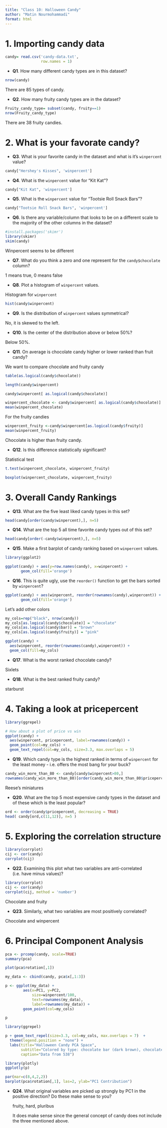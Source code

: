 ```yaml
---
title: "Class 10: Halloween Candy"
author: "Matin Nourmohammadi"
format: html
---
```


# 1. Importing candy data

```r
candy= read.csv('candy-data.txt',
                row.names = 1)

```

-   **Q1**. How many different candy types are in this dataset?

```r
nrow(candy)
```

There are 85 types of candy.

-   **Q2**. How many fruity candy types are in the dataset?

```r
Fruity_candy_type= subset(candy, fruity==1)
nrow(Fruity_candy_type)
```

There are 38 fruity candies.

# 2. What is your favorate candy?

-   **Q3**. What is your favorite candy in the dataset and what is it's `winpercent` value?

```r
candy["Hershey's Kisses", 'winpercent']
```

-   **Q4**. What is the `winpercent` value for "Kit Kat"?

```r
candy["Kit Kat", 'winpercent']
```

-   **Q5**. What is the `winpercent` value for "Tootsie Roll Snack Bars"?

```r
candy["Tootsie Roll Snack Bars", 'winpercent']
```

-   **Q6**. Is there any variable/column that looks to be on a different scale to the majority of the other columns in the dataset?

```r
#install.packages('skimr')
library(skimr)
skim(candy)
```

Winpercent seems to be different

-   **Q7**. What do you think a zero and one represent for the `candy$chocolate` column?

1 means true, 0 means false

-   **Q8**. Plot a histogram of `winpercent` values.

Histogram for `winpercent`

```r
hist(candy$winpercent)
```

-   **Q9**. Is the distribution of `winpercent` values symmetrical?

No, it is skewed to the left.

-   **Q10**. Is the center of the distribution above or below 50%?

Below 50%.

-   **Q11**. On average is chocolate candy higher or lower ranked than fruit candy?

We want to compare chocolate and fruity candy

```r
table(as.logical(candy$chocolate))
```

```r
length(candy$winpercent)
```

```r
candy$winpercent[ as.logical(candy$chocolate)]
```

```r
winpercent_chocolate <- candy$winpercent[ as.logical(candy$chocolate)]
mean(winpercent_chocolate)
```

For the fruity candies

```r
winpercent_fruity <-candy$winpercent[as.logical(candy$fruity)]
mean(winpercent_fruity)
```

Chocolate is higher than fruity candy.

-   **Q12**. Is this difference statistically significant?

Statistical test

```r
t.test(winpercent_chocolate, winpercent_fruity)
```

```r
boxplot(winpercent_chocolate, winpercent_fruity)
```

# 3. Overall Candy Rankings

-   **Q13**. What are the five least liked candy types in this set?

```r
head(candy[order(candy$winpercent),], n=5)
```

-   **Q14**. What are the top 5 all time favorite candy types out of this set?

```r
head(candy[order(-candy$winpercent),], n=5)
```

-   **Q15**. Make a first barplot of candy ranking based on `winpercent` values.

```r
library(ggplot2)

ggplot(candy) + aes(y=row.names(candy), x=winpercent) +
       geom_col(fill='orange')
```

-   **Q16**. This is quite ugly, use the `reorder()` function to get the bars sorted by `winpercent`?

```r
ggplot(candy) + aes(winpercent, reorder(rownames(candy),winpercent)) +
       geom_col(fill='orange')
```

Let's add other colors

```r
my_cols=rep("black", nrow(candy))
my_cols[as.logical(candy$chocolate)] = "chocolate"
my_cols[as.logical(candy$bar)] = "brown"
my_cols[as.logical(candy$fruity)] = "pink"
```

```r
ggplot(candy) + 
  aes(winpercent, reorder(rownames(candy),winpercent)) +
  geom_col(fill=my_cols) 
```

-   **Q17**. What is the worst ranked chocolate candy?

Sixlets

-   **Q18**. What is the best ranked fruity candy?

starburst

# 4. Taking a look at pricepercent

```r
library(ggrepel)

# How about a plot of price vs win
ggplot(candy) +
  aes(winpercent, pricepercent, label=rownames(candy)) +
  geom_point(col=my_cols) + 
  geom_text_repel(col=my_cols, size=3.3, max.overlaps = 5)
```

-   **Q19**. Which candy type is the highest ranked in terms of `winpercent` for the least money - i.e. offers the most bang for your buck?

```r
candy_win_more_than_80 <- candy[candy$winpercent>80,]
rownames(candy_win_more_than_80)[order(candy_win_more_than_80$pricepercent)]

```

Reese's miniatures

-   **Q20**. What are the top 5 most expensive candy types in the dataset and of these which is the least popular?

```r
ord <- order(candy$pricepercent, decreasing = TRUE)
head( candy[ord,c(11,12)], n=5 )
```

# 5. Exploring the correlation structure

```r
library(corrplot)
cij <- cor(candy)
corrplot(cij)
```

-   **Q22**. Examining this plot what two variables are anti-correlated (i.e. have minus values)?

```r
library(corrplot)
cij <- cor(candy)
corrplot(cij, method = 'number')
```

Chocolate and fruity

-   **Q23**. Similarly, what two variables are most positively correlated?

Chocolate and winpercent

# 6. Principal Component Analysis

```r
pca <- prcomp(candy, scale=TRUE)
summary(pca)
```

```r
plot(pca$rotation[,1])
```

```r
my_data <- cbind(candy, pca$x[,1:3])
```

```r
p <- ggplot(my_data) + 
        aes(x=PC1, y=PC2, 
            size=winpercent/100,  
            text=rownames(my_data),
            label=rownames(my_data)) +
        geom_point(col=my_cols)

p
```

```r
library(ggrepel)

p + geom_text_repel(size=3.3, col=my_cols, max.overlaps = 7)  + 
  theme(legend.position = "none") +
  labs(title="Halloween Candy PCA Space",
       subtitle="Colored by type: chocolate bar (dark brown), chocolate other (light brown), fruity (red), other (black)",
       caption="Data from 538")
```

```r
library(plotly)
ggplotly(p)
```

```r
par(mar=c(8,4,2,2))
barplot(pca$rotation[,1], las=2, ylab="PC1 Contribution")
```

-   **Q24**. What original variables are picked up strongly by PC1 in the positive direction? Do these make sense to you?

    fruity, hard, pluribus

    It does make sense since the general concept of candy does not include the three mentioned above.
